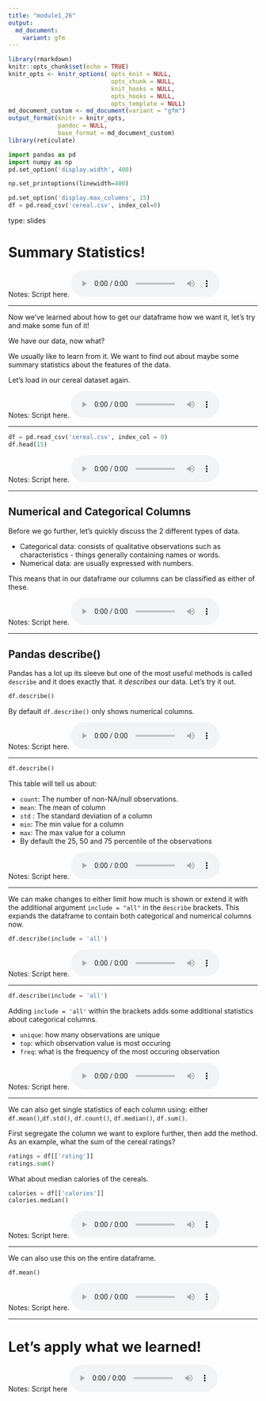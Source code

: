 ```yaml
---
title: "module1_26"
output: 
  md_document:
    variant: gfm
---
```



```r
library(rmarkdown)
knitr::opts_chunk$set(echo = TRUE)
knitr_opts <- knitr_options( opts_knit = NULL,
                             opts_chunk = NULL,
                             knit_hooks = NULL,
                             opts_hooks = NULL,
                             opts_template = NULL)
md_document_custom <- md_document(variant = "gfm")
output_format(knitr = knitr_opts,
              pandoc = NULL,
              base_format = md_document_custom)
library(reticulate)
```


```python
import pandas as pd
import numpy as np
pd.set_option('display.width', 400)

np.set_printoptions(linewidth=400)

pd.set_option('display.max_columns', 15)
df = pd.read_csv('cereal.csv', index_col=0)
```


type: slides

# Summary Statistics!

Notes: Script here.
<html>
<audio controls >
<source src="placeholder_audio.mp3" />
</audio></html>

---

Now we've learned about how to get our dataframe how we want it, let's try and make some fun of it!

We have our data, now what? 

We usually like to learn from it. We want to find out about maybe some summary statistics about the features of the data. 

Let's load in our cereal dataset again. 

Notes: Script here.
<html>
<audio controls >
  <source src="placeholder_audio.mp3" />
</audio></html>

---

```python
df = pd.read_csv('cereal.csv', index_col = 0)
df.head(15)
```

Notes: Script here.
<html>
<audio controls >
  <source src="placeholder_audio.mp3" />
</audio></html>

---

## Numerical and Categorical Columns 

Before we go further, let's quickly discuss the 2 different types of data.  

- Categorical data: consists of qualitative observations such as characteristics - things generally containing names or words. 
- Numerical data: are usually expressed with numbers. 

This means that in our dataframe our columns can be classified as either of these.


Notes: Script here.
<html>
<audio controls >
  <source src="placeholder_audio.mp3" />
</audio></html>

---

## Pandas describe()

Pandas has a lot up its sleeve but one of the most useful methods is called `describe` and it does exactly that. it _describes_ our data.  Let's try it out. 


```python
df.describe()
```

By default `df.describe()` only shows numerical columns.

Notes: Script here.
<html>
<audio controls >
  <source src="placeholder_audio.mp3" />
</audio></html>

---

```python
df.describe()
```


This table will tell us about:

- `count`: The number of non-NA/null observations.
- `mean`: The mean of  column 
- `std` : The standard deviation of a column
- `min`: The min value for a column
- `max`: The max value for a column 
- By default the 25, 50 and 75 percentile of the observations

Notes: Script here.
<html>
<audio controls >
  <source src="placeholder_audio.mp3" />
</audio></html>

---

We can make changes to either limit how much is shown or extend it with the additional argument `include = "all"` in the `describe` brackets. This expands the dataframe to contain both categorical and numerical columns now. 

```python
df.describe(include = 'all')
```


Notes: Script here.
<html>
<audio controls >
  <source src="placeholder_audio.mp3" />
</audio></html>

---

```python
df.describe(include = 'all')
```

Adding `include = 'all'` within the brackets adds some additional statistics about categorical columns.

- `unique`: how many observations are unique
- `top`: which observation value is most occuring
- `freq`: what is the frequency of the most occuring observation 

Notes: Script here.
<html>
<audio controls >
  <source src="placeholder_audio.mp3" />
</audio></html>


---

We can also get single statistics of each column using:
either `df.mean()`,`df.std()`, `df.count()`, `df.median()`, `df.sum()`. 

First segregate the column we want to explore further, then add the method. 
As an example, what the sum of the cereal ratings?


```python
ratings = df[['rating']]
ratings.sum()
```

What about median calories of the cereals. 


```python
calories = df[['calories']]
calories.median()
```


Notes: Script here.
<html>
<audio controls >
  <source src="placeholder_audio.mp3" />
</audio></html>

---

We can also use this on the entire dataframe.

```python
df.mean()
```


Notes: Script here.
<html>
<audio controls >
  <source src="placeholder_audio.mp3" />
</audio></html>

---

# Let’s apply what we learned!

Notes: Script here
<html>
<audio controls >
  <source src="placeholder_audio.mp3" />
</audio></html>
